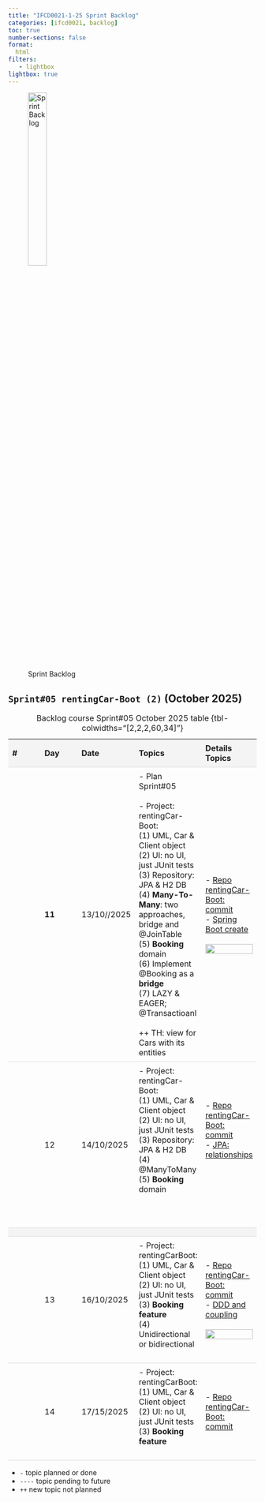 ```yaml
---
title: "IFCD0021-1-25 Sprint Backlog"
categories: [ifcd0021, backlog]
toc: true
number-sections: false
format:
  html
filters:
   - lightbox
lightbox: true
---
```


<style>

.heatMap th { background:  #f4f4f4;}
tr:nth-child(3) {background-color: #f4f4f4;}

th, td {
  padding: 8px;
  text-align: left;
  border-bottom: 1px solid #ddd;
}

tr:hover {background-color:  #f4f4f4;}

</style>

![Sprint Backlog](/images/home/backlog.jpg){width="30%"}

<div class="heatMap">

::: {.column-page-right}

##  ``Sprint#05 rentingCar-Boot (2)`` (October 2025)

| # | Day | Date | Topics |  Details Topics |
| -- | -- | -- | -- | -- |
|   | **11** | 13/10//2025 |  - Plan Sprint#05 </br></br> - Project: rentingCar-Boot: <br> (1) UML, Car & Client object  <br> (2) UI: no UI, just JUnit tests <br>  (3) Repository: JPA & H2 DB </br> (4) **Many-To-Many**: two approaches, bridge and @JoinTable  </br> (5) **Booking** domain </br> (6) Implement @Booking as a **bridge** </br> (7) LAZY & EAGER; @Transactioanl  </br> </br>  ++ TH: view for Cars with its entities  |   - [Repo rentingCar-Boot: commit](https://github.com/AlbertProfe/rentingCarTest/){.external target='_blank'} </br> - [Spring Boot create](/springboot/boot-what-create-th-h2.qmd){.external target='_blank'} </br> </br> ![](/images/ifcd0021-1-25/n-m-uni.png){.lightbox width=100% fig-align="center"} |
|  | 12 | 14/10/2025 |  - Project: rentingCar-Boot: <br> (1) UML, Car & Client object  <br> (2) UI: no UI, just JUnit tests <br>  (3) Repository: JPA & H2 DB </br> (4) @ManyToMany  </br> (5) **Booking** domain  </br></br> </br></br>     |  - [Repo rentingCar-Boot: commit](https://github.com/AlbertProfe/rentingCarTest/){.external target='_blank'}  </br> - [JPA: relationships](/springboot/boot-concepts-jpa-3.qmd){.external target='_blank'} </br> </br>  </br> </br> |
|   |
|   | 13 | 16/10/2025 | - Project: rentingCarBoot: <br> (1) UML, Car & Client object  <br> (2) UI: no UI, just JUnit tests <br> (3) **Booking feature** </br> (4) Unidirectional or bidirectional </br></br>   | - [Repo rentingCar-Boot: commit](https://github.com/AlbertProfe/rentingCarTest/tree/){.external target='_blank'}  </br>  - [DDD and coupling](/javase/se-concepts-coupling.qmd){.external target='_blank'} </br></br> ![](/images/springboot/manytomany-example.png){.lightbox width=100% fig-align="center"} |
|   | 14 | 17/15/2025 | - Project: rentingCarBoot: <br> (1) UML, Car & Client object  <br> (2) UI: no UI, just JUnit tests <br>  (3) **Booking feature** </br></br>   |   - [Repo rentingCar-Boot: commit](https://github.com/AlbertProfe/rentingCarTest/tree/){.external target='_blank'} |
: Backlog course Sprint#05 October 2025 table {tbl-colwidths="[2,2,2,60,34]"}
:::

</div>

::: {.callout-note}
- `-` topic planned or done
- `----` topic pending to future
- `++` new topic not planned
:::

